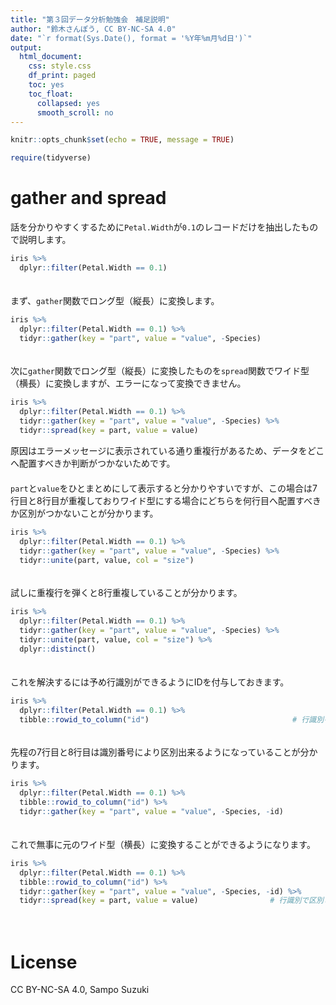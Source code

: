 ---
title: "第３回データ分析勉強会　補足説明"
author: "鈴木さんぽう, CC BY-NC-SA 4.0"
date: "`r format(Sys.Date(), format = '%Y年%m月%d日')`"
output:
  html_document:
    css: style.css
    df_print: paged
    toc: yes
    toc_float:
      collapsed: yes
      smooth_scroll: no
---

```{r setup, include=FALSE}
knitr::opts_chunk$set(echo = TRUE, message = TRUE)

require(tidyverse)
```

# gather and spread
話を分かりやすくするために`Petal.Width`が`0.1`のレコードだけを抽出したもので説明します。
```{r, error=TRUE}
iris %>% 
  dplyr::filter(Petal.Width == 0.1)
```

　  
まず、`gather`関数でロング型（縦長）に変換します。
```{r}
iris %>% 
  dplyr::filter(Petal.Width == 0.1) %>% 
  tidyr::gather(key = "part", value = "value", -Species)
```

　  
次に`gather`関数でロング型（縦長）に変換したものを`spread`関数でワイド型（横長）に変換しますが、エラーになって変換できません。
```{r, error=TRUE}
iris %>% 
  dplyr::filter(Petal.Width == 0.1) %>% 
  tidyr::gather(key = "part", value = "value", -Species) %>% 
  tidyr::spread(key = part, value = value)
```
原因はエラーメッセージに表示されている通り重複行があるため、データをどこへ配置すべきか判断がつかないためです。  
　  
`part`と`value`をひとまとめにして表示すると分かりやすいですが、この場合は7行目と8行目が重複しておりワイド型にする場合にどちらを何行目へ配置すべきか区別がつかないことが分かります。
```{r}
iris %>% 
  dplyr::filter(Petal.Width == 0.1) %>% 
  tidyr::gather(key = "part", value = "value", -Species) %>% 
  tidyr::unite(part, value, col = "size")
```

　  
試しに重複行を弾くと8行重複していることが分かります。
```{r}
iris %>% 
  dplyr::filter(Petal.Width == 0.1) %>% 
  tidyr::gather(key = "part", value = "value", -Species) %>% 
  tidyr::unite(part, value, col = "size") %>% 
  dplyr::distinct()
```

　  
これを解決するには予め行識別ができるようにIDを付与しておきます。
```{r}
iris %>% 
  dplyr::filter(Petal.Width == 0.1) %>% 
  tibble::rowid_to_column("id")                                # 行識別を追加
```

　  
先程の7行目と8行目は識別番号により区別出来るようになっていることが分かります。
```{r}
iris %>% 
  dplyr::filter(Petal.Width == 0.1) %>% 
  tibble::rowid_to_column("id") %>%
  tidyr::gather(key = "part", value = "value", -Species, -id)
```

　  
これで無事に元のワイド型（横長）に変換することができるようになります。
```{r}
iris %>% 
  dplyr::filter(Petal.Width == 0.1) %>% 
  tibble::rowid_to_column("id") %>%
  tidyr::gather(key = "part", value = "value", -Species, -id) %>% 
  tidyr::spread(key = part, value = value)                # 行識別で区別される
```

　  

# License
CC BY-NC-SA 4.0, Sampo Suzuki